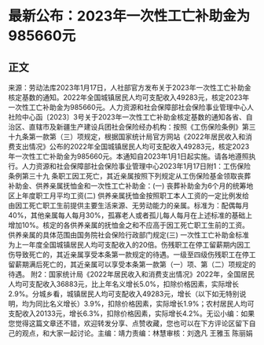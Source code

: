 # 最新公布：2023年一次性工亡补助金为985660元
## 正文
来源：劳动法库2023年1月17日，人社部官方发布关于2023年一次性工亡补助金核定基数的通知。2022年全国城镇居民人均可支配收入49283元，核定2023年一次性工亡补助金为985660元。人力资源和社会保障部社会保险事业管理中心人社险中心函〔2023〕3号关于2023年一次性工亡补助金核定基数的通知各省、自治区、直辖市及新疆生产建设兵团社会保险经办机构：按照《工伤保险条例》第三十九条第一款第（三）项规定，根据国家统计局官方网站《2022年居民收入和消费支出情况》公布的2022年全国城镇居民人均可支配收入49283元，核定2023年一次性工亡补助金为985660元。本通知自2023年1月1日起实施。请各地遵照执行。人力资源和社会保障部社会保险事业管理中心2023年1月17日附1：工伤保险条例第三十九 条职工因工死亡，其近亲属按照下列规定从工伤保险基金领取丧葬补助金、供养亲属抚恤金和一次性工亡补助金：(一) 丧葬补助金为6个月的统筹地区上年度职工月平均工资(二) 供养亲属抚恤金按照职工本人工资的一定比例发给由因工死亡职工生前提供主要生活来源、无劳动能力的亲属。标准为：配偶每月40%，其他亲属每人每月30%，孤寡老人或者孤儿每人每月在上述标准的基础上增加10%。核定的各供养亲属的抚恤金之和不应高于因工死亡职工生前的工资。供养亲属的具体范围由国务院社会保险行政部门规定(三) 一次性工亡补助金标准为上一年度全国城镇居民人均可支配收入的20倍。伤残职工在停工留薪期内因工伤导致死亡的，其近亲属享受本条第一款规定的待遇。一级至四级伤残职工在停工留薪期满后死亡的，其近亲属可以享受本条第一款第（一）项、第（二）项规定的待遇。 附2：国家统计局《2022年居民收入和消费支出情况》2022年，全国居民人均可支配收入36883元，比上年名义增长5.0%，扣除价格因素，实际增长2.9%。分城乡看，城镇居民人均可支配收入49283元，增长（以下如无特别说明，均为同比名义增长）3.9%，扣除价格因素，实际增长1.9%；农村居民人均可支配收入20133元，增长6.3%，扣除价格因素，实际增长4.2%。无讼小编：如果您觉得这篇文章还不错，欢迎转发分享、点赞收藏，您也可以在下方评论区留下自己的观点，和大家一起讨论。主编：靖力责编：林慧审核：刘逸凡 王雅玉 陈丽娟 